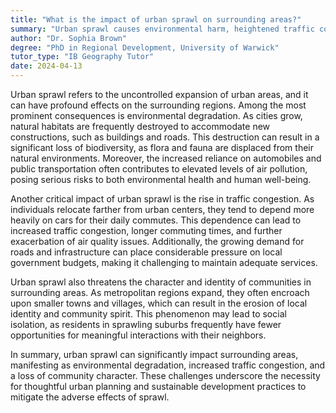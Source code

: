 ```yaml
---
title: "What is the impact of urban sprawl on surrounding areas?"
summary: "Urban sprawl causes environmental harm, heightened traffic congestion, and diminishes the distinct character of surrounding communities."
author: "Dr. Sophia Brown"
degree: "PhD in Regional Development, University of Warwick"
tutor_type: "IB Geography Tutor"
date: 2024-04-13
---
```


Urban sprawl refers to the uncontrolled expansion of urban areas, and it can have profound effects on the surrounding regions. Among the most prominent consequences is environmental degradation. As cities grow, natural habitats are frequently destroyed to accommodate new constructions, such as buildings and roads. This destruction can result in a significant loss of biodiversity, as flora and fauna are displaced from their natural environments. Moreover, the increased reliance on automobiles and public transportation often contributes to elevated levels of air pollution, posing serious risks to both environmental health and human well-being.

Another critical impact of urban sprawl is the rise in traffic congestion. As individuals relocate farther from urban centers, they tend to depend more heavily on cars for their daily commutes. This dependence can lead to increased traffic congestion, longer commuting times, and further exacerbation of air quality issues. Additionally, the growing demand for roads and infrastructure can place considerable pressure on local government budgets, making it challenging to maintain adequate services.

Urban sprawl also threatens the character and identity of communities in surrounding areas. As metropolitan regions expand, they often encroach upon smaller towns and villages, which can result in the erosion of local identity and community spirit. This phenomenon may lead to social isolation, as residents in sprawling suburbs frequently have fewer opportunities for meaningful interactions with their neighbors.

In summary, urban sprawl can significantly impact surrounding areas, manifesting as environmental degradation, increased traffic congestion, and a loss of community character. These challenges underscore the necessity for thoughtful urban planning and sustainable development practices to mitigate the adverse effects of sprawl.
    